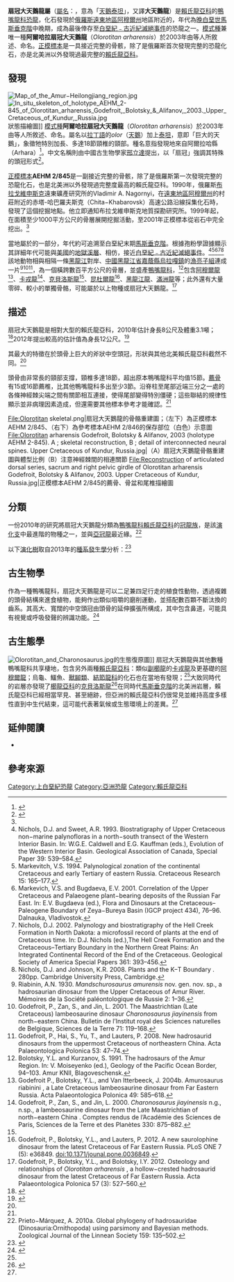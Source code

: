 {{Automatic Taxobox
| taxon = Olorotitan
| fossil_range = [[白堊紀|白堊紀]]晚期，{{fossilrange|72|66}}
| image = [[File:Olorotitan_28-12-2007_14-52-33.jpg|260px]]
| image_caption = 扇冠大天鵝龍骨架模型，展示於[[布魯塞爾|布魯塞爾]]{{link-en|比利時皇家自然科學機構|Royal Belgian Institute of Natural Sciences}}
| authority = {{link-en|帕斯卡·古德弗伊|Pascal Godefroit|Godefroit|Pascal Godefroit}} ''et al.'', 2003
| type_species = '''阿爾哈拉扇冠大天鵝龍<br>''Olorotitan arharensis'''''
| type_species_authority = Godefroit ''et al.'', 2003
}}

'''扇冠大天鵝龍屬'''（[[屬名|屬名]]：{{lang|la|''Olorotitan''}}，意為「[[天鵝|天鵝]][[泰坦|泰坦]]」，又譯'''大天鵝龍'''）是[[賴氏龍亞科|賴氏龍亞科]]的[[鴨嘴龍科|鴨嘴龍科]][[恐龍|恐龍]]，化石發現於[[俄羅斯|俄羅斯]][[遠東地區|遠東地區]][[阿穆爾州|阿穆爾州]]{{link-en|昆杜爾|Kundur, Russia}}地區附近的{{link-en|烏都赤坎層|Udurchukan Formation}}，年代為[[晚白堊世|晚白堊世]][[馬斯垂克階|馬斯垂克階]]中晚期，成為最後倖存至[[白堊紀﹣古近紀滅絕事件|白堊紀﹣古近紀滅絕事件]]的恐龍之一。[[模式種|模式種]]兼唯一種'''阿爾哈拉扇冠大天鵝龍'''（''Olorotitan arharensis''）於2003年由{{link-en|帕斯卡·古德弗伊|Pascal Godefroit}}等人所敘述、命名。[[正模標本|正模標本]]是一具接近完整的骨骸，除了是俄羅斯首次發現完整的恐龍化石，亦是北美洲以外發現過最完整的[[賴氏龍亞科|賴氏龍亞科]]。

==發現==
[[File:Map_of_the_Amur−Heilongjiang_region.jpg|thumb]]
[[File:In_situ_skeleton_of_holotype_AEHM_2-845_of_Olorotitan_arharensis_Godefroit,_Bolotsky_&_Alifanov,_2003._Upper_Cretaceous_of_Kundur,_Russia.jpg|thumb]]狀態描繪圖]]
[[模式種|模式種]]'''阿爾哈拉扇冠大天鵝龍'''（''Olorotitan arharensis''）於2003年由{{link-en|帕斯卡·古德弗伊|Pascal Godefroit}}等人所敘述、命名。屬名以[[拉丁語|拉丁語]]的''olor''（[[天鵝|天鵝]]）加上[[泰坦|泰坦]]，意即「巨大的天鵝」，象徵牠特別加長、多達18節頸椎的頸部。種名意指發現地來自阿爾拉哈縣（Arhara）<ref name=GBA03>{{cite journal |last=Godefroit |first=Pascal |author2=Bolotsky, Yuri |author3= Alifanov, Vladimir  |year=2003 |title=A remarkable hollow-crested hadrosaur from Russia: an Asian origin for lambeosaurines |journal=Comptes Rendus Palevol |volume=2 |pages=143–151 |doi=10.1016/S1631-0683(03)00017-4 |issue=2}}</ref>。中文名稱則由中國古生物學家[[邢立達|邢立達]]提出，以「扇冠」強調其特殊的頭冠形式<ref>{{cite web | author = 邢立達 | url = http://www.xinglida.net/Museum/Olorotitan.htm | title = 扇冠大天鹅龙 | website = 恐龙博物馆 | publisher = 中国恐龙网 | access-date = 2021-09-28 | archive-date = 2021-09-13 | archive-url = https://web.archive.org/web/20210913082341/http://www.xinglida.net/Museum/Olorotitan.htm | dead-url = no }}</ref>。

[[正模標本|正模標本]]'''AEHM 2/845'''是一副接近完整的骨骸，除了是俄羅斯第一次發現完整的恐龍化石，也是北美洲以外發現過完整度最高的賴氏龍亞科。1990年，俄羅斯[[布拉戈維申斯克|布拉戈維申斯克]]遠東礦產研究所的Vladimir A. Nagornyi，在[[遠東地區|遠東地區]][[阿穆爾州|阿穆爾州]]的{{link-en|昆杜爾|Kundur, Russia}}村莊附近的赤塔-哈巴羅夫斯克（Chita−Khabarovsk）高速公路沿線採集化石時，發現了這個挖掘地點。他立即通知布拉戈維申斯克地質探勘研究所。1999年起，在面積至少1000平方公尺的骨層展開挖掘活動，至2001年正模標本從岩石中完全挖出。<ref name=GBA03/>

當地屬於{{link-en|烏都赤坎層|Udurchukan Formation}}的一部分，年代約可追溯至白堊紀末期[[馬斯垂克階|馬斯垂克階]]。根據孢粉學證據顯示其詳細年代可能與[[美國|美國]]的[[地獄溪層|地獄溪層]]、{{link-en|蘭斯層|Lance Formation}}相仿，接近[[白堊紀﹣古近紀滅絕事件|白堊紀﹣古近紀滅絕事件]]。<ref>Nichols, D.J. and Sweet, A.R. 1993. Biostratigraphy of Upper Cretaceous non−marine palynofloras in a north−south transect of the Western Interior Basin. In: W.G.E. Caldwell and E.G. Kauffman (eds.), Evolution of the Western Interior Basin. Geological Association of Canada, Special Paper 39: 539–584.</ref><ref>Markevitch, V.S. 1994. Palynological zonation of the continental Cretaceous and early Tertiary of eastern Russia. Cretaceous Research 15: 165–177.</ref><ref name="Markevich 2001">Markevich, V.S. and Bugdaeva, E.V. 2001. Correlation of the Upper Cretaceous and Palaeogene plant−bearing deposits of the Russian Far East. In: E.V. Bugdaeva (ed.), Flora and Dinosaurs at the Cretaceous–Paleogene Boundary of Zeya−Bureya Basin (IGCP project 434), 76–96. Dalnauka, Vladivostok.</ref><ref>Nichols, D.J. 2002. Palynology and biostratigraphy of the Hell Creek Formation in North Dakota: a microfossil record of plants at the end of Cretaceous time. In:  D.J. Nichols (ed.),The Hell Creek Formation and the Cretaceous–Tertiary Boundary in the Northern Great Plains: An Integrated Continental Record of the End of the Cretaceous. Geological Society of America Special Papers 361: 393–456.</ref><ref>Nichols, D.J. and Johnson, K.R. 2008. Plants and the K−T Boundary . 280pp. Cambridge University Press, Cambridge.</ref>該地動物相與相隔一條[[黑龍江|黑龍江]]對岸、[[中國|中國]][[黑龍江省|黑龍江省]][[嘉蔭縣|嘉蔭縣]][[烏拉嘎鎮|烏拉嘎鎮]]的[[漁亮子組|漁亮子組]]連成一片<ref>Riabinin, A.N. 1930. ''Mandschurosaurus amurensis'' nov. gen. nov. sp., a hadrosaurian  dinosaur  from  the  Upper  Cretaceous  of  Amur  River. Mémoires de la Société paléontologique de Russie 2: 1–36.</ref><ref name="Godefroit2001">Godefroit, P., Zan, S., and Jin, L. 2001. The Maastrichtian (Late Cretaceous) lambeosaurine dinosaur ''Charonosaurus jiayinensis'' from north−eastern China. Bulletin de l’Institut royal des Sciences naturelles de Belgique, Sciences de la Terre 71: 119–168.</ref><ref name="Godefroit 2008">Godefroit, P., Hai, S., Yu, T., and Lauters, P. 2008. New hadrosaurid dinosaurs  from  the  uppermost  Cretaceous  of  northeastern  China. Acta Palaeontologica Polonica 53: 47–74.</ref>，為一個橫跨數百平方公尺的骨層，並盛產[[鴨嘴龍科|鴨嘴龍科]]，<ref>Bolotsky, Y.L. and Kurzanov, S. 1991. The hadrosaurs of the Amur Region. In: V. Moiseyenko (ed.), Geology of the Pacific Ocean Border, 94–103. Amur KNII, Blagoveschensk.</ref>包含[[阿穆爾龍|阿穆爾龍]]<ref name="Godefroit 2004b">Godefroit P., Bolotsky, Y.L., and Van Itterbeeck, J. 2004b. Amurosaurus riabinini , a Late Cretaceous lambeosaurine dinosaur from Far Eastern Russia. Acta Palaeontologica Polonica 49: 585–618.</ref>、[[卡戎龍|卡戎龍]]<ref>Godefroit, P., Zan, S., and Jin, L. 2000. ''Charonosaurus jiayinensis'' n.g., n.sp., a lambeosaurine dinosaur from the Late Maastrichtian of north−eastern China . Comptes rendus de l’Académie des Sciences de Paris, Sciences de la Terre et des Planètes 330: 875–882.</ref>、[[克貝洛斯龍|克貝洛斯龍]]<ref name=BG04/>、[[昆杜爾龍|昆杜爾龍]]<ref>Godefroit, P., Bolotsky, Y.L., and Lauters, P. 2012. A new saurolophine dinosaur from the latest Cretaceous of Far Eastern Russia. PLoS ONE 7 (5): e36849. doi:10.1371/jounal.pone.0036849.</ref>、[[黑龍江龍|黑龍江龍]]、[[滿洲龍|滿洲龍]]等；此外還有大量零碎、較小的單獨骨骼，可能屬於以上物種或扇冠大天鵝龍。<ref name="Godefroit2012">Godefroit, P., Bolotsky, Y.L., and Bolotsky, I.Y. 2012. Osteology and relationships of ''Olorotitan arharensis'' , a hollow−crested hadrosaurid dinosaur from the latest Cretaceous of Far Eastern Russia. Acta Palaeontologica Polonica 57 (3): 527–560.</ref>

==描述==
{{multiple image
 | width = 200
 | image1 = Skull reconstruction of Olorotitan arharensis Godefroit, Bolotsky & Alifanov, 2003 (holotype AEHM 2-845), with indication of the main bones. Upper Cretaceous of Kundur, Russia.jpg
 | image2 = Olorotitan arharensis Godefroit, Bolotsky & Alifanov, 2003. Main part of the skull of the holotype AEHM 2-845 in right lateral view. Laat-Maastrichtiaan (Boven-Krijt) van Kundur, Rusland.jpg
 | footer = 正模標本AEHM 2/845的頭骨照片（右）與部位示意圖（左）
}}
扇冠大天鵝龍是相對大型的賴氏龍亞科，2010年{{link-en|葛瑞格利·保羅|Gregory S. Paul}}估計身長8公尺及體重3.1噸；<ref>{{Cite book|last=Paul|first=Gregory S.|title=The Princeton Field Guide to Dinosaurs|url=https://archive.org/details/princetonfieldgu00paul_514|publisher=Princeton University Press|year=2010|location=New Jersey|pages=[https://archive.org/details/princetonfieldgu00paul_514/page/n309 309]}}</ref>2012年{{link-en|湯瑪斯·霍茨|Thomas R. Holtz Jr.}}提出較高的估計值為身長12公尺。<ref>{{Cite web|url=http://www.geol.umd.edu/~tholtz/dinoappendix/HoltzappendixWinter2011.pdf|title=Dinosaurs: The Most Complete, Up-to-Date Encyclopedia for Dinosaur Lovers of All Ages|last=Holtz|first=Thomas|date=2012|access-date=2021-08-14|archive-date=2017-08-12|archive-url=https://web.archive.org/web/20170812011954/http://www.geol.umd.edu/~tholtz/dinoappendix/HoltzappendixWinter2011.pdf|dead-url=no}}</ref>

其最大的特徵在於頭骨上巨大的斧狀中空頭冠，形狀與其他北美賴氏龍亞科截然不同。<ref name=GBA03/>

頭骨由非常長的頸部支撐，頸椎多達18節，超出原本鴨嘴龍科平均值15節。[[薦骨|薦骨]]有15或16節薦椎，比其他鴨嘴龍科多出至少3節。沿脊柱至尾部近端三分之一處的各條神經棘尖端之間有關節相互連接，使得尾部變得特別僵硬；這些聯結的規律性顯示並非病理因素造成，但還需要其他標本參考才能確認。<ref name=GBA03/>

<gallery>
File:Olorotitan skeletal.png|扇冠大天鵝龍的骨骼重建圖；（左下）為正模標本AEHM 2/845、（右下）為參考標本AEHM 2/846的保存部位（白色）示意圖
File:Olorotitan arharensis Godefroit, Bolotsky & Alifanov, 2003 (holotype AEHM 2-845). A ; skeletal reconstruction, B ; detail of interconnected neural spines. Upper Cretaceous of Kundur, Russia.jpg|（A）扇冠大天鵝龍骨骼重建圖與體型比例（B）注意神經棘間的相連關節
File:Reconstruction of articulated dorsal series, sacrum and right pelvic girdle of Olorotitan arharensis Godefroit, Bolotsky & Alifanov, 2003. Upper Cretaceous of Kundur, Russia.jpg|正模標本AEHM 2/845的薦骨、骨盆和尾椎描繪圖
</gallery>

==分類==
一份2010年的研究將扇冠大天鵝龍分類為[[鴨嘴龍科|鴨嘴龍科]][[賴氏龍亞科|賴氏龍亞科]]的[[冠龍族|冠龍族]]，是該[[演化支|演化支]]中最進階的物種之一，並與[[亞冠龍|亞冠龍]]最近緣。<ref  name="Prieto−Márquez2010aGlobal">Prieto−Márquez, A. 2010a. Global phylogeny of hadrosauridae (Dinosauria:Ornithopoda) using parsimony and Bayesian methods. Zoological Journal of the Linnean Society 159: 135–502.</ref>

以下[[演化樹|演化樹]]取自2013年的[[種系發生學|種系發生學]]分析：<ref name=Canardia>{{Cite journal | last1 = Prieto-Márquez | first1 = A. | last2 = Dalla Vecchia | first2 = F. M. | last3 = Gaete | first3 = R. | last4 = Galobart | first4 = À. | editor1-last = Dodson | editor1-first = Peter | title = Diversity, Relationships, and Biogeography of the Lambeosaurine Dinosaurs from the European Archipelago, with Description of the New Aralosaurin ''Canardia garonnensis'' | doi = 10.1371/journal.pone.0069835 | journal = PLoS ONE | volume = 8 | issue = 7 | pages = e69835 | year = 2013 | pmid =  23922815| pmc = 3724916}}</ref>

{{clade| style=font-size:85%;line-height:85%
            |label1= 賴氏龍亞科 Lambeosaurinae
            |1={{clade
               |label1=[[鹹海龍族|鹹海龍族]] Aralosaurini
               |1={{clade
               |1=[[鹹海龍屬|鹹海龍屬]] ''Aralosaurus''
               |2=[[似鴨龍屬|似鴨龍屬]] ''Canardia''}}
               |2={{clade
                  |1=[[牙克煞龍屬|牙克煞龍屬]] ''Jaxartosaurus''
                  |2={{clade
                     |label1=[[青島龍族|青島龍族]] Tsintaosaurini
                     |1={{clade
                        |1=[[青島龍屬|青島龍屬]] ''Tsintaosaurus''
                        |2=[[似凹齒龍屬|似凹齒龍屬]] ''Pararhabdodon'' }}
                     |2={{clade
                           |label1=[[副櫛龍族|副櫛龍族]] Parasaurolophini
                           |1={{clade
                              |1=[[卡戎龍屬|卡戎龍屬]] ''Charonosaurus''
                              |label2=[[副櫛龍屬|副櫛龍屬]] ''Parasaurolophus''
                              |2={{clade
                                 |1=[[短冠副櫛龍|短冠副櫛龍]] ''Parasaurolophus cyrtocristatus''
                                 |2={{clade
                                    |1=[[小號手副櫛龍|小號手副櫛龍]] ''Parasaurolophus tubicen''
                                    |2=[[沃克氏副櫛龍|沃克氏副櫛龍]] ''Parasaurolophus walkeri'' }} }} }}
                           |label2=[[賴氏龍族|賴氏龍族]] Lambeosaurini
                           |2={{clade
                                 |label1=[[賴氏龍屬|賴氏龍屬]] ''Lambeosaurus''
                                 |1={{clade
                                    |1=[[賴氏賴氏龍|賴氏賴氏龍]] ''Lambeosaurus lambei''
                                    |2=[[大冠賴氏龍|大冠賴氏龍]] ''Lambeosaurus magnicristatus'' }}
                              |2={{clade
                                   |label1=[[冠龍屬|冠龍屬]] ''Corythosaurus''
                                   |1={{clade
                                       |1=[[冠龍屬|鷸鴕冠龍]] ''Corythosaurus casuarius''
                                       |2=[[冠龍屬|間型冠龍]] ''Corythosaurus intermedius'' }}
                              |2={{clade
                                 |1=斯氏「亞冠龍」 "Hypacrosaurus" ''stebingeri''
                                       |2={{clade
                                          |1=[[亞冠龍屬|亞冠龍屬]] ''Hypacrosaurus''
                                          |2='''扇冠大天鵝龍 ''Olorotitan'''''
                                          |3={{clade
                                             |1=[[艾瑞龍屬|艾瑞龍屬]] ''Arenysaurus''
                                             |2=[[布拉西龍屬|布拉西龍屬]] ''Blasisaurus'' }}
                                          |4={{clade
                                             |1=[[巨保羅龍屬|巨保羅龍屬]] ''Magnapaulia''
                                             |2={{clade
                                                 |1=[[帆額龍屬|帆額龍屬]] ''Velafrons''
                                                 |2={{clade
                                                   |1=[[阿穆爾龍屬|阿穆爾龍屬]] ''Amurosaurus''
                                                   |2=[[黑龍江龍屬|黑龍江龍屬]] ''Sahaliyania'' }} }} }} }} }} }} }} }} }} }} }} }}

==古生物學==
作為一種鴨嘴龍科，扇冠大天鵝龍是可以二足兼四足行走的植食性動物，透過複雜的頭骨結構來進食植物，能夠作出類似咀嚼的磨削運動，並搭配數百顆不斷汰換的齒系。其高大、寬闊的中空頭冠由頭骨的延伸擴張所構成，其中包含鼻道，可能具有視覺或呼吸發聲的辨識功能。<ref name=HWF04>{{cite book |last=Horner |first=John R. |author2=Weishampel, David B. |author3= Forster, Catherine A  |editor=Weishampel, David B. |editor2=Dodson, Peter |editor3=Osmólska, Halszka |title=The Dinosauria |url=https://archive.org/details/dinosauriandedit00weis |edition=2nd |year= 2004|publisher=University of California Press |location=Berkeley |isbn=0-520-24209-2 |pages=[https://archive.org/details/dinosauriandedit00weis/page/n456 438]–463 |chapter=Hadrosauridae }}</ref>

==古生態學==
[[File:Olorotitan_and_Charonosaurus.jpg|thumb]]的生態復原圖]] 
扇冠大天鵝龍與其他數種鴨嘴龍科共享棲地，包含另外兩種[[賴氏龍亞科|賴氏龍亞科]]：類似[[副櫛龍|副櫛龍]]的[[卡戎龍|卡戎龍]]及更基礎的[[阿穆爾龍|阿穆爾龍]]；烏龜、鱷魚、[[獸腳類|獸腳類]]、[[結節龍科|結節龍科]]的化石也在當地有發現；<ref name=GBA03/>大致同時代的岩層亦發現了[[櫛龍亞科|櫛龍亞科]]的[[克貝洛斯龍|克貝洛斯龍]]<ref name=BG04>{{cite journal |last=Bolotsky |first=Y.L. |author2=Godefroit, P. |year=2004 |title=A new hadrosaurine dinosaur from the Late Cretaceous of Far Eastern Russia |journal=Journal of Vertebrate Paleontology |volume=24 |issue=2 |pages=351–365 |doi=10.1671/1110 }}</ref>在同時代[[馬斯垂克階|馬斯垂克階]]的北美洲岩層，賴氏龍亞科已經相當罕見、甚至絕跡，但亞洲的賴氏龍亞科仍很常見並維持高度多樣性直到中生代結束，這可能代表著氣候或生態環境上的差異。<ref name=GBA03/>

==延伸閱讀==
*{{link-en|鴨嘴龍類研究歷史|Timeline of hadrosaur research}}

==參考來源==
{{Commons+cat|Category:Olorotitan}}
{{reflist|2}}

{{鳥腳亞目|H.|state=expanded}}
{{Taxonbar|from=Q132470}}
{{Portalbar|生物學|恐龍}}

[[Category:上白堊紀恐龍|Category:上白堊紀恐龍]]
[[Category:亞洲恐龍|Category:亞洲恐龍]]
[[Category:賴氏龍亞科|Category:賴氏龍亞科]]